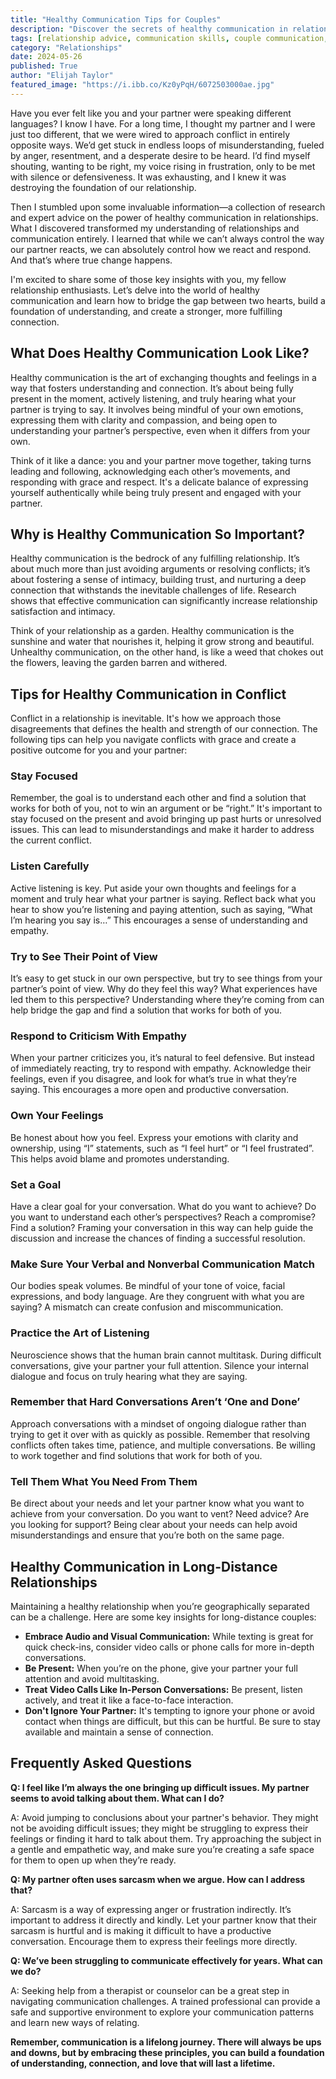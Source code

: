 ```yaml
---
title: "Healthy Communication Tips for Couples"
description: "Discover the secrets of healthy communication in relationships. This blog post explores the importance of active listening, empathy, and clear communication in building a strong and fulfilling connection with your partner. Learn practical tips to navigate conflicts, express emotions effectively, and create a lasting bond."
tags: [relationship advice, communication skills, couple communication, relationship tips, healthy relationships, conflict resolution, active listening, empathy, relationship goals, love and relationships]
category: "Relationships"
date: 2024-05-26
published: True
author: "Elijah Taylor"
featured_image: "https://i.ibb.co/Kz0yPqH/6072503000ae.jpg"
---
```



Have you ever felt like you and your partner were speaking different languages? I know I have.  For a long time, I thought my partner and I were just too different, that we were wired to approach conflict in entirely opposite ways. We’d get stuck in endless loops of misunderstanding, fueled by anger, resentment, and a desperate desire to be heard. I’d find myself shouting, wanting to be right, my voice rising in frustration, only to be met with silence or defensiveness.  It was exhausting, and I knew it was destroying the foundation of our relationship. 

Then I stumbled upon some invaluable information—a collection of research and expert advice on the power of healthy communication in relationships. What I discovered transformed my understanding of relationships and communication entirely.  I learned that while we can’t always control the way our partner reacts, we can absolutely control how we react and respond. And that’s where true change happens. 

I'm excited to share some of those key insights with you, my fellow relationship enthusiasts.  Let’s delve into the world of healthy communication and learn how to bridge the gap between two hearts, build a foundation of understanding, and create a stronger, more fulfilling connection.

## What Does Healthy Communication Look Like?

Healthy communication is the art of exchanging thoughts and feelings in a way that fosters understanding and connection.  It’s about being fully present in the moment, actively listening, and truly hearing what your partner is trying to say.  It involves being mindful of your own emotions, expressing them with clarity and compassion, and being open to understanding your partner’s perspective, even when it differs from your own.

Think of it like a dance: you and your partner move together, taking turns leading and following, acknowledging each other’s movements, and responding with grace and respect. It's a delicate balance of expressing yourself authentically while being truly present and engaged with your partner. 

## Why is Healthy Communication So Important?

Healthy communication is the bedrock of any fulfilling relationship.  It’s about much more than just avoiding arguments or resolving conflicts; it’s about fostering a sense of intimacy, building trust, and nurturing a deep connection that withstands the inevitable challenges of life. Research shows that effective communication can significantly increase relationship satisfaction and intimacy.

Think of your relationship as a garden.  Healthy communication is the sunshine and water that nourishes it, helping it grow strong and beautiful.  Unhealthy communication, on the other hand, is like a weed that chokes out the flowers, leaving the garden barren and withered. 

##  Tips for Healthy Communication in Conflict

Conflict in a relationship is inevitable. It's how we approach those disagreements that defines the health and strength of our connection. The following tips can help you navigate conflicts with grace and create a positive outcome for you and your partner:

### Stay Focused

Remember, the goal is to understand each other and find a solution that works for both of you, not to win an argument or be “right.” It's important to stay focused on the present and avoid bringing up past hurts or unresolved issues.  This can lead to misunderstandings and make it harder to address the current conflict.

### Listen Carefully

Active listening is key. Put aside your own thoughts and feelings for a moment and truly hear what your partner is saying.  Reflect back what you hear to show you’re listening and paying attention, such as saying, “What I’m hearing you say is…”  This encourages a sense of understanding and empathy.

### Try to See Their Point of View

It’s easy to get stuck in our own perspective, but try to see things from your partner’s point of view.  Why do they feel this way? What experiences have led them to this perspective?  Understanding where they’re coming from can help bridge the gap and find a solution that works for both of you.

### Respond to Criticism With Empathy

When your partner criticizes you, it’s natural to feel defensive.  But instead of immediately reacting, try to respond with empathy.  Acknowledge their feelings, even if you disagree, and look for what’s true in what they’re saying. This encourages a more open and productive conversation.

### Own Your Feelings

Be honest about how you feel.  Express your emotions with clarity and ownership, using “I” statements, such as “I feel hurt” or “I feel frustrated”. This helps avoid blame and promotes understanding. 

### Set a Goal

Have a clear goal for your conversation. What do you want to achieve? Do you want to understand each other’s perspectives? Reach a compromise? Find a solution?  Framing your conversation in this way can help guide the discussion and increase the chances of finding a successful resolution.

### Make Sure Your Verbal and Nonverbal Communication Match

Our bodies speak volumes.  Be mindful of your tone of voice, facial expressions, and body language.  Are they congruent with what you are saying?  A mismatch can create confusion and miscommunication. 

### Practice the Art of Listening

Neuroscience shows that the human brain cannot multitask.  During difficult conversations, give your partner your full attention.  Silence your internal dialogue and focus on truly hearing what they are saying.  

###  Remember that Hard Conversations Aren’t ‘One and Done’

Approach conversations with a mindset of ongoing dialogue rather than trying to get it over with as quickly as possible. Remember that resolving conflicts often takes time, patience, and multiple conversations. Be willing to work together and find solutions that work for both of you.

### Tell Them What You Need From Them

Be direct about your needs and let your partner know what you want to achieve from your conversation.  Do you want to vent? Need advice? Are you looking for support? Being clear about your needs can help avoid misunderstandings and ensure that you’re both on the same page.

##  Healthy Communication in Long-Distance Relationships

Maintaining a healthy relationship when you’re geographically separated can be a challenge.  Here are some key insights for long-distance couples:

* **Embrace Audio and Visual Communication:** While texting is great for quick check-ins, consider video calls or phone calls for more in-depth conversations.
* **Be Present:**  When you’re on the phone, give your partner your full attention and avoid multitasking. 
* **Treat Video Calls Like In-Person Conversations:**  Be present, listen actively, and treat it like a face-to-face interaction.
* **Don't Ignore Your Partner:**  It's tempting to ignore your phone or avoid contact when things are difficult, but this can be hurtful.  Be sure to stay available and maintain a sense of connection.

## Frequently Asked Questions

**Q: I feel like I’m always the one bringing up difficult issues. My partner seems to avoid talking about them. What can I do?**

A:  Avoid  jumping to conclusions about your partner's behavior.  They might not be avoiding difficult issues; they might be struggling to express their feelings or finding it hard to talk about them.  Try approaching the subject in a gentle and empathetic way, and make sure you’re creating a safe space for them to open up when they’re ready.

**Q: My partner often uses sarcasm when we argue. How can I address that?**

A: Sarcasm is a way of expressing anger or frustration indirectly.  It’s important to address it directly and kindly.  Let your partner know that their sarcasm is hurtful and is making it difficult to have a productive conversation.  Encourage them to express their feelings more directly. 

**Q: We’ve been struggling to communicate effectively for years. What can we do?**

A: Seeking help from a therapist or counselor can be a great step in navigating communication challenges.  A trained professional can provide a safe and supportive environment to explore your communication patterns and learn new ways of relating.

**Remember, communication is a lifelong journey. There will always be ups and downs, but by embracing these principles, you can build a foundation of understanding, connection, and love that will last a lifetime.**